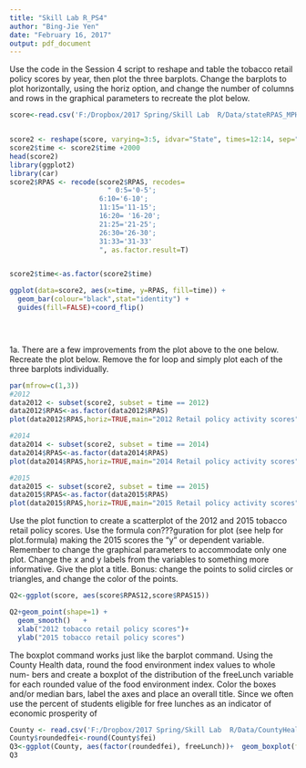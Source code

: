 ```yaml
---
title: "Skill Lab R_PS4"
author: "Bing-Jie Yen"
date: "February 16, 2017"
output: pdf_document
---
```

\section{Question 1}
 Use the code in the Session 4 script to reshape and table the tobacco retail
    policy scores by year, then plot the three barplots. Change the barplots to plot horizontally, using the horiz option, and change the number of columns and rows in the graphical parameters to recreate the plot below.





       
```r
score<-read.csv('F:/Dropbox/2017 Spring/Skill Lab  R/Data/stateRPAS_MPH5962.csv') #State retail tobacco policy scores


score2 <- reshape(score, varying=3:5, idvar="State", times=12:14, sep="",direction="long", drop="abbr")
score2$time <- score2$time +2000
head(score2)
library(ggplot2)
library(car)
score2$RPAS <- recode(score2$RPAS, recodes=
                        " 0:5='0-5';
                      6:10='6-10';
                      11:15='11-15';
                      16:20= '16-20';
                      21:25='21-25';
                      26:30='26-30';
                      31:33='31-33'
                      ", as.factor.result=T)


score2$time<-as.factor(score2$time)

ggplot(data=score2, aes(x=time, y=RPAS, fill=time)) +
  geom_bar(colour="black",stat="identity") +
  guides(fill=FALSE)+coord_flip()


       

```
\section{Question 1a}
1a. There are a few improvements from the plot above to the one below. Recreate the plot below. Remove the for loop and simply plot each of the three barplots individually.
```r

par(mfrow=c(1,3))
#2012
data2012 <- subset(score2, subset = time == 2012)
data2012$RPAS<-as.factor(data2012$RPAS)
plot(data2012$RPAS,horiz=TRUE,main="2012 Retail policy activity scores",col="green")

#2014
data2014 <- subset(score2, subset = time == 2014)
data2014$RPAS<-as.factor(data2014$RPAS)
plot(data2014$RPAS,horiz=TRUE,main="2014 Retail policy activity scores",col="blue")

#2015
data2015 <- subset(score2, subset = time == 2015)
data2015$RPAS<-as.factor(data2015$RPAS)
plot(data2015$RPAS,horiz=TRUE,main="2015 Retail policy activity scores",col="red")

```
\section{Question 2}
Use the plot function to create a scatterplot of the 2012 and 2015 tobacco retail
policy scores. Use the formula con???guration for plot (see help for plot.formula)
making the 2015 scores the "y" or dependent variable. Remember to change the
graphical parameters to accommodate only one plot. Change the x and y labels
from the variables to something more informative. Give the plot a title. Bonus:
change the points to solid circles or triangles, and change the color of the points.
```r
Q2<-ggplot(score, aes(score$RPAS12,score$RPAS15))

Q2+geom_point(shape=1) +    
  geom_smooth()   +
  xlab("2012 tobacco retail policy scores")+
  ylab("2015 tobacco retail policy scores")

```
\section{Question 3}
The boxplot command works just like the barplot command. Using the
County Health data, round the food environment index values to whole num- bers and create a boxplot of the distribution of the freeLunch variable for each
rounded value of the food environment index. Color the boxes and/or median
bars, label the axes and place an overall title. Since we often use the percent
of students eligible for free lunches as an indicator of economic prosperity of
```r
County <- read.csv('F:/Dropbox/2017 Spring/Skill Lab  R/Data/CountyHealth.csv')
County$roundedfei<-round(County$fei)
Q3<-ggplot(County, aes(factor(roundedfei), freeLunch))+  geom_boxplot(fill = "grey80", colour = "#3366FF")
Q3

```
